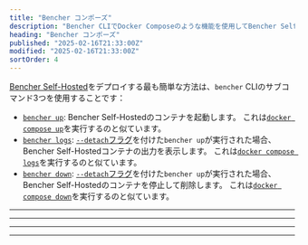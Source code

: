 ```yaml
---
title: "Bencher コンポーズ"
description: "Bencher CLIでDocker Composeのような機能を使用してBencher Self-Hostedをセットアップ"
heading: "Bencher コンポーズ"
published: "2025-02-16T21:33:00Z"
modified: "2025-02-16T21:33:00Z"
sortOrder: 4
---
```



[Bencher Self-Hosted][bencher self hosted]をデプロイする最も簡単な方法は、`bencher` CLIのサブコマンド3つを使用することです：

- [`bencher up`][bencher up]: Bencher Self-Hostedのコンテナを起動します。
  これは[`docker compose up`][docker compose up]を実行するのと似ています。
- [`bencher logs`][bencher logs]: [ `--detach`フラグ][detach flag]を付けた`bencher up`が実行された場合、Bencher Self-Hostedコンテナの出力を表示します。
  これは[`docker compose logs`][docker compose logs]を実行するのと似ています。
- [`bencher down`][bencher down]: [ `--detach`フラグ][detach flag]を付けた`bencher up`が実行された場合、Bencher Self-Hostedのコンテナを停止して削除します。
  これは[`docker compose down`][docker compose down]を実行するのと似ています。

[docker compose up]: https://docs.docker.com/reference/cli/docker/compose/up/
[docker compose logs]: https://docs.docker.com/reference/cli/docker/compose/logs/
[docker compose down]: https://docs.docker.com/reference/cli/docker/compose/down/

[bencher self hosted]: /ja/docs/explanation/bencher-self-hosted/

[bencher up]: #bencher-up
[bencher logs]: #bencher-logs
[bencher down]: #bencher-down
[detach flag]: #--detach

<hr />

<div class="box">
  <BencherUp />
</div>

<hr />

<div class="box">
  <BencherLogs />
</div>

<hr />

<div class="box">
  <BencherDown />
</div>

<hr />

<DockerCompose />
